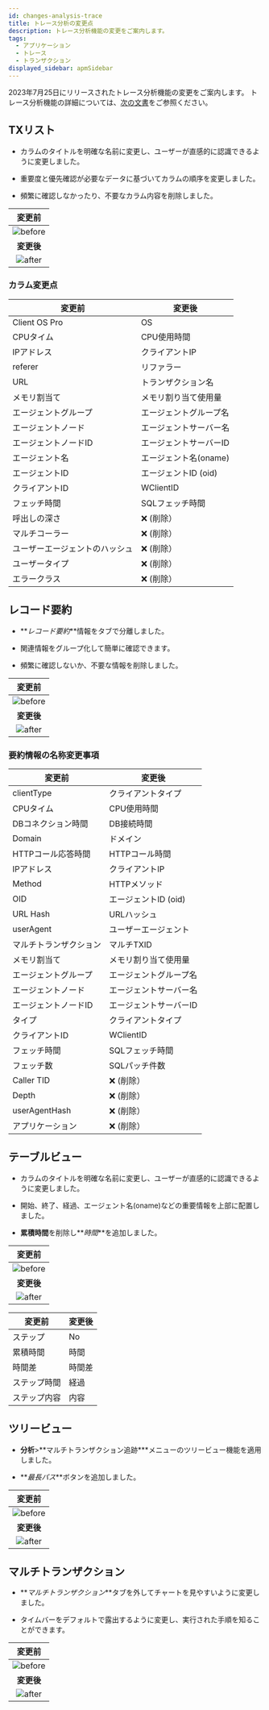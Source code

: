 ```yaml
---
id: changes-analysis-trace
title: トレース分析の変更点
description: トレース分析機能の変更をご案内します。
tags:
  - アプリケーション
  - トレース
  - トランザクション
displayed_sidebar: apmSidebar
---
```


2023年7月25日にリリースされたトレース分析機能の変更をご案内します。 トレース分析機能の詳細については、[次の文書](../java/dashboard-hitmap-trace)をご参照ください。

## TXリスト

- カラムのタイトルを明確な名前に変更し、ユーザーが直感的に認識できるように変更しました。

- 重要度と優先確認が必要なデータに基づいてカラムの順序を変更しました。

- 頻繁に確認しなかったり、不要なカラム内容を削除しました。

|                             変更前                             |
| :---------------------------------------------------------: |
| ![before](/img/changes/changes-transaction-list-before.png) |
|                           **変更後**                           |
|  ![after](/img/changes/changes-transaction-list-after.png)  |

### カラム変更点

| 変更前                  | 変更後                 |
| -------------------- | ------------------- |
| Client OS Pro        | OS                  |
| CPUタイム               | CPU使用時間             |
| IPアドレス               | クライアントIP            |
| referer              | リファラー               |
| URL                  | トランザクション名           |
| メモリ割当て               | メモリ割り当て使用量          |
| エージェントグループ           | エージェントグループ名         |
| エージェントノード            | エージェントサーバー名         |
| エージェントノードID          | エージェントサーバーID        |
| エージェント名              | エージェント名(oname)      |
| エージェントID             | エージェントID (oid)      |
| クライアントID             | WClientID           |
| フェッチ時間               | SQLフェッチ時間           |
| 呼出しの深さ               | ❌ (削除）              |
| マルチコーラー              | ❌ (削除）              |
| ユーザーエージェントのハッシュ      | ❌ (削除）              |
| ユーザータイプ              | ❌ (削除）              |
| エラークラス               | ❌ (削除）              |

## レコード要約

- **_レコード要約_**情報をタブで分離しました。

- 関連情報をグループ化して簡単に確認できます。

- 頻繁に確認しないか、不要な情報を削除しました。

|                               変更前                              |
| :------------------------------------------------------------: |
| ![before](/img/changes/changes-transaction-summary-before.png) |
|                             **変更後**                            |
|  ![after](/img/changes/changes-transaction-summary-after.png)  |

### 要約情報の名称変更事項

| 変更前                 | 変更後                |
| ------------------- | ------------------ |
| clientType          | クライアントタイプ          |
| CPUタイム              | CPU使用時間            |
| DBコネクション時間          | DB接続時間             |
| Domain              | ドメイン               |
| HTTPコール応答時間         | HTTPコール時間          |
| IPアドレス              | クライアントIP           |
| Method              | HTTPメソッド           |
| OID                 | エージェントID (oid)     |
| URL Hash            | URLハッシュ            |
| userAgent           | ユーザーエージェント         |
| マルチトランザクション         | マルチTXID            |
| メモリ割当て              | メモリ割り当て使用量         |
| エージェントグループ          | エージェントグループ名        |
| エージェントノード           | エージェントサーバー名        |
| エージェントノードID         | エージェントサーバーID       |
| タイプ                 | クライアントタイプ          |
| クライアントID            | WClientID          |
| フェッチ時間              | SQLフェッチ時間          |
| フェッチ数               | SQLパッチ件数           |
| Caller TID          | ❌ (削除）             |
| Depth               | ❌ (削除）             |
| userAgentHash       | ❌ (削除）             |
| アプリケーション            | ❌ (削除）             |

## テーブルビュー

- カラムのタイトルを明確な名前に変更し、ユーザーが直感的に認識できるように変更しました。

- 開始、終了、経過、エージェント名(oname)などの重要情報を上部に配置しました。

- **累積時間**を削除し**_時間_**を追加しました。

|                                変更前                                |
| :---------------------------------------------------------------: |
| ![before](/img/changes/changes-transaction-table-view-before.png) |
|                              **変更後**                              |
|  ![after](/img/changes/changes-transaction-table-view-after.png)  |

| 変更前         | 変更後      |
| ----------- | -------- |
| ステップ        | No       |
| 累積時間        | 時間       |
| 時間差         | 時間差      |
| ステップ時間      | 経過       |
| ステップ内容      | 内容       |

## ツリービュー

- **分析**>**マルチトランザクション追跡\***メニューのツリービュー機能を適用しました。

- **_最長パス_**ボタンを追加しました。

|                                変更前                               |
| :--------------------------------------------------------------: |
| ![before](/img/changes/changes-transaction-tree-view-before.png) |
|                              **変更後**                             |
|  ![after](/img/changes/changes-transaction-tree-view-after.png)  |

## マルチトランザクション

- **_マルチトランザクション_**タブを外してチャートを見やすいように変更しました。

- タイムバーをデフォルトで露出するように変更し、実行された手順を知ることができます。

|                               変更前                               |
| :-------------------------------------------------------------: |
| ![before](/img/changes/changes-transaction-multi-tx-before.png) |
|                             **変更後**                             |
|  ![after](/img/changes/changes-transaction-multi-tx-after.png)  |
